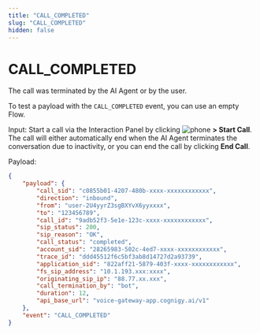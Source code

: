 ```yaml
---
title: "CALL_COMPLETED"
slug: "CALL_COMPLETED"
hidden: false
---
```


# CALL_COMPLETED

The call was terminated by the AI Agent or by the user.

To test a payload with the `CALL_COMPLETED` event, you can use an empty Flow.

Input: Start a call via the Interaction Panel by clicking ![phone](../../../../static/img/_assets/icons/phone.svg) **> Start Call**. The call will either automatically end when the AI Agent terminates the conversation due to inactivity, or you can end the call by clicking **End Call**.

Payload:

```json
{
    "payload": {
        "call_sid": "c0855b01-4207-480b-xxxx-xxxxxxxxxxxx",
        "direction": "inbound",
        "from": "user-2U4yyrZ3sgBXYvX6yyxxxx",
        "to": "123456789",
        "call_id": "9adb52f3-5e1e-123c-xxxx-xxxxxxxxxxxx",
        "sip_status": 200,
        "sip_reason": "OK",
        "call_status": "completed",
        "account_sid": "28265983-502c-4ed7-xxxx-xxxxxxxxxxxx",
        "trace_id": "ddd45512f6c5bf3ab8d14727d2a93739",
        "application_sid": "822aff21-5879-403f-xxxx-xxxxxxxxxxxx",
        "fs_sip_address": "10.1.193.xxx:xxxx",
        "originating_sip_ip": "88.77.xx.xxx",
        "call_termination_by": "bot",
        "duration": 12,
        "api_base_url": "voice-gateway-app.cognigy.ai/v1"
    },
    "event": "CALL_COMPLETED"
}
```